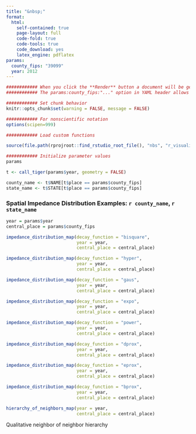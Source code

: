 ```yaml
---
title: "&nbsp;"
format:
  html:
    self-contained: true
    page-layout: full
    code-fold: true
    code-tools: true
    code_download: yes
    latex_engine: pdflatex
params:
  county_fips: "39099"
  year: 2012
---
```


```r

############ When you click the **Render** button a document will be generated that includes both content as well as the output of any embedded R code chunks within the document.
############ The params:county_fips:"..." option in YAML header allows the user to select a county for the notebook to analyze  

############ Set chunk behavior 
knitr::opts_chunk$set(warning = FALSE, message = FALSE) 

############ For nonscientific notation
options(scipen=999)

############ Load custom functions

source(file.path(rprojroot::find_rstudio_root_file(), "nbs", "r_visualization_functions.R"))

############ Initialize parameter values
params

t <- call_tiger(params$year, geometry = FALSE)

county_name <- t$NAME[t$place == params$county_fips]
state_name <- t$STATE[t$place == params$county_fips]

```


::: panel-tabset

### Spatial Impedance Distribution Examples: `r county_name`, `r state_name`

```r
year = params$year
central_place = params$county_fips
```

```r
impedance_distribution_map(decay_function = "bisquare", 
                           year = year,
                           central_place = central_place)
```




```r
impedance_distribution_map(decay_function = "hyper",
                           year = year,
                           central_place = central_place)
```

```r
impedance_distribution_map(decay_function = "gaus",
                           year = year,
                           central_place = central_place)
```

```r
impedance_distribution_map(decay_function = "expo",
                           year = year,
                           central_place = central_place)
```

```r
impedance_distribution_map(decay_function = "power",
                           year = year,
                           central_place = central_place)
```

```r
impedance_distribution_map(decay_function = "dprox",
                           year = year,
                           central_place = central_place)
```

```r
impedance_distribution_map(decay_function = "eprox",
                           year = year,
                           central_place = central_place)
```

```r
impedance_distribution_map(decay_function = "bprox",
                           year = year,
                           central_place = central_place)
```

```r
hierarchy_of_neighbors_map(year = year,
                           central_place = central_place)
```

Qualitative neighbor of neighbor hierarchy



:::



